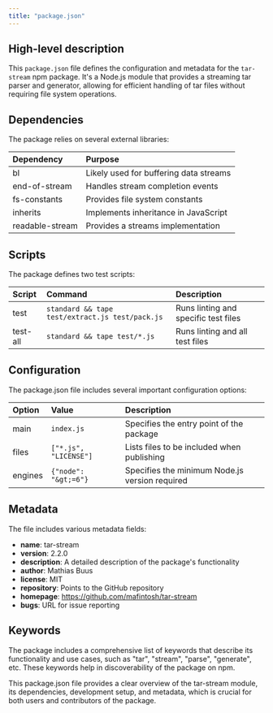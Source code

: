 ```yaml
---
title: "package.json"
---
```


## High-level description
This `package.json` file defines the configuration and metadata for the `tar-stream` npm package. It's a Node.js module that provides a streaming tar parser and generator, allowing for efficient handling of tar files without requiring file system operations.

## Dependencies
The package relies on several external libraries:

| Dependency | Purpose |
|:-----------|:--------|
| bl | Likely used for buffering data streams |
| end-of-stream | Handles stream completion events |
| fs-constants | Provides file system constants |
| inherits | Implements inheritance in JavaScript |
| readable-stream | Provides a streams implementation |

## Scripts
The package defines two test scripts:

| Script | Command | Description |
|:-------|:--------|:------------|
| test | `standard && tape test/extract.js test/pack.js` | Runs linting and specific test files |
| test-all | `standard && tape test/*.js` | Runs linting and all test files |

## Configuration
The package.json file includes several important configuration options:

| Option | Value | Description |
|:-------|:------|:------------|
| main | `index.js` | Specifies the entry point of the package |
| files | `["*.js", "LICENSE"]` | Lists files to be included when publishing |
| engines | `{"node": "&gt;=6"}` | Specifies the minimum Node.js version required |

## Metadata
The file includes various metadata fields:

- **name**: tar-stream
- **version**: 2.2.0
- **description**: A detailed description of the package's functionality
- **author**: Mathias Buus
- **license**: MIT
- **repository**: Points to the GitHub repository
- **homepage**: https://github.com/mafintosh/tar-stream
- **bugs**: URL for issue reporting

## Keywords
The package includes a comprehensive list of keywords that describe its functionality and use cases, such as "tar", "stream", "parse", "generate", etc. These keywords help in discoverability of the package on npm.

This package.json file provides a clear overview of the tar-stream module, its dependencies, development setup, and metadata, which is crucial for both users and contributors of the package.